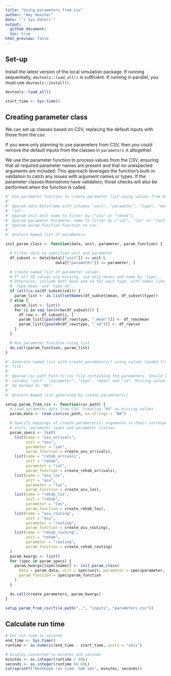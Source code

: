 ```yaml
---
title: "Using parameters from csv"
author: "Amy Heather"
date: "`r Sys.Date()`"
output:
  github_document:
  toc: true
html_preview: false
---
```


## Set-up

Install the latest version of the local simulation package. If running sequentially, `devtools::load_all()` is sufficient. If running in parallel, you must use `devtools::install()`.

```r
devtools::load_all()
```

```r
start_time <- Sys.time()
```

## Creating parameter class

We can set up classes based on CSV, replacing the default inputs with those from the csv.

If you were only planning to use parameters from CSV, then you could remove the default inputs from the classes in `parameters.R` altogether.

We use the parameter function to process values from the CSV, ensuring that all required parameter names are present and that no unexpected arguments are included. This approach leverages the function's built-in validation to catch any issues with argument names or types. If the parameter classes themselves have validation, those checks will also be performed when the function is called.   
```r
#' Use parameter function to create parameter list using values from dataframe.
#'
#' @param data Dataframe with columns "unit", "parameter", "type", "mean" and
#' "sd".
#' @param unit Unit name to filter by ("asu" or "rehab").
#' @param parameter Parameter name to filter by ("iat", "los" or "routing").
#' @param param_function Function to run
#'
#' @return Named list of parameters

init_param_class <- function(data, unit, parameter, param_function) {

  # Filter data to specified unit and parameter
  df_subset <- data[data[["unit"]] == unit &
                      data[["parameter"]] == parameter, ]

  # Create named list of parameter values.
  # If all SD values are missing, use only means and name by 'type'.
  # Otherwise, include both mean and sd for each type, with names like
  # 'type_mean' and 'type_sd'.
  if (all(is.na(df_subset$sd))) {
    param_list <- as.list(setNames(df_subset$mean, df_subset$type))
  } else {
    param_list <- list()
    for (i in seq_len(nrow(df_subset))) {
      df_row <- df_subset[i, ]
      param_list[[paste0(df_row$type, "_mean")]] <- df_row$mean
      param_list[[paste0(df_row$type, "_sd")]] <- df_row$sd
    }
  }

  # Run parameter function using list
  do.call(param_function, param_list)
}
```

```r
#' Generate named_list with create_parameters() using values loaded from a CSV
#' file.
#'
#' @param csv_path Path to csv file containing the parameters. Should have
#' columns "unit", "parameter", "type", "mean" and "sd". Missing values should
#' be marked as "NA".
#'
#' @return Named list generated by create_parameters()

setup_param_from_csv <- function(csv_path) {
  # Load parameter data from CSV, treating "NA" as missing values
  param_data <- read.csv(csv_path, na.strings = "NA")

  # Specify mappings of create_parameters() arguments to their corresponding
  # units, parameter types and parameter classes
  param_specs <- list(
    list(name = "asu_arrivals",
         unit = "asu",
         parameter = "iat",
         param_function = create_asu_arrivals),
    list(name = "rehab_arrivals",
         unit = "rehab",
         parameter = "iat",
         param_function = create_rehab_arrivals),
    list(name = "asu_los",
         unit = "asu",
         parameter = "los",
         param_function = create_asu_los),
    list(name = "rehab_los",
         unit = "rehab",
         parameter = "los",
         param_function = create_rehab_los),
    list(name = "asu_routing",
         unit = "asu",
         parameter = "routing",
         param_function = create_asu_routing),
    list(name = "rehab_routing",
         unit = "rehab",
         parameter = "routing",
         param_function = create_rehab_routing)
  )
  param_kwargs <- list()
  for (spec in param_specs) {
    param_kwargs[[spec$name]] <- init_param_class(
      data = param_data, unit = spec$unit, parameter = spec$parameter,
      param_function = spec$param_function
    )
  }

  do.call(create_parameters, param_kwargs)
}
```

```r
setup_param_from_csv(file.path("..", "inputs", "parameters.csv"))
```

## Calculate run time

```r
# Get run time in seconds
end_time <- Sys.time()
runtime <- as.numeric(end_time - start_time, units = "secs")

# Display converted to minutes and seconds
minutes <- as.integer(runtime / 60L)
seconds <- as.integer(runtime %% 60L)
cat(sprintf("Notebook run time: %dm %ds", minutes, seconds))
```

